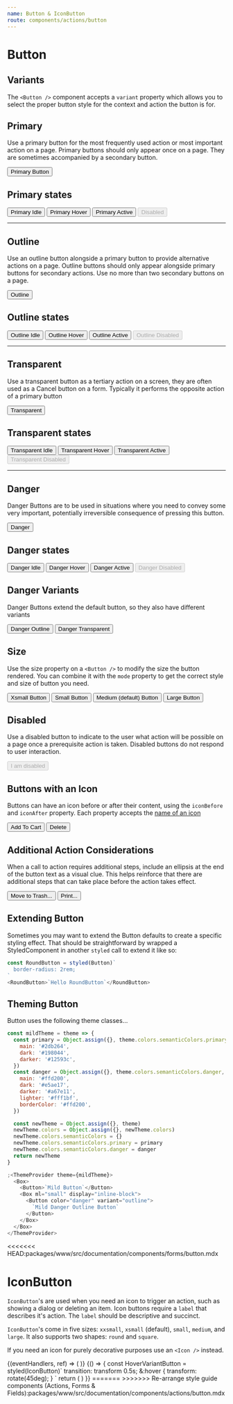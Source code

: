 ```yaml
---
name: Button & IconButton
route: components/actions/button
---
```



# Button

<ComponentDetail
  of="Button"
  status="experimental"
  figma="file/Dirjx0RKbOOrLacqHq61By/Button-%26-Links?node-id=914%3A981&viewport=1741%2C951%2C1"
/>

## Variants

The `<Button />` component accepts a `variant` property which allows you to select the proper button style for the context and action the button is for.

## Primary

Use a primary button for the most frequently used action or most important action on a page. Primary buttons should only appear once on a page. They are sometimes accompanied by a secondary button.

<Playground>
  <Button>Primary Button</Button>
</Playground>

## Primary states

<Playground>
  <React.Fragment>
    <Button mr="xsmall">Primary Idle</Button>
    <Button mr="xsmall" className="hover">
      Primary Hover
    </Button>
    <Button mr="xsmall" className="active">
      Primary Active
    </Button>
    <Button disabled>Disabled</Button>
  </React.Fragment>
</Playground>

---

## Outline

Use an outline button alongside a primary button to provide alternative actions on a page. Outline buttons should only appear alongside primary buttons for secondary actions. Use no more than two secondary buttons on a page.

<Playground>
  <Button variant="outline">Outline</Button>
</Playground>

## Outline states

<Playground>
  <React.Fragment>
    <Button mr="xsmall" variant="outline">
      Outline Idle
    </Button>
    <Button mr="xsmall" variant="outline" className="hover">
      Outline Hover
    </Button>
    <Button mr="xsmall" variant="outline" className="active">
      Outline Active
    </Button>
    <Button variant="outline" disabled>
      Outline Disabled
    </Button>
  </React.Fragment>
</Playground>

---

## Transparent

Use a transparent button as a tertiary action on a screen, they are often used as a Cancel button on a form. Typically it performs the opposite action of a primary button

<Playground>
  <Button variant="transparent">Transparent</Button>
</Playground>

## Transparent states

<Playground>
  <React.Fragment>
    <Button mr="xsmall" variant="transparent">
      Transparent Idle
    </Button>
    <Button mr="xsmall" variant="transparent" className="hover">
      Transparent Hover
    </Button>
    <Button mr="xsmall" variant="transparent" className="active">
      Transparent Active
    </Button>
    <Button variant="transparent" disabled>
      Transparent Disabled
    </Button>
  </React.Fragment>
</Playground>

---

## Danger

Danger Buttons are to be used in situations where you need to convey some very important, potentially irreversible consequence of pressing this button.

<Playground>
  <Button color="danger">Danger</Button>
</Playground>

## Danger states

<Playground>
  <React.Fragment>
    <Button mr="xsmall" color="danger">
      Danger Idle
    </Button>
    <Button mr="xsmall" color="danger" className="hover">
      Danger Hover
    </Button>
    <Button mr="xsmall" color="danger" className="active">
      Danger Active
    </Button>
    <Button color="danger" disabled>
      Danger Disabled
    </Button>
  </React.Fragment>
</Playground>

## Danger Variants

Danger Buttons extend the default button, so they also have different variants

<Playground>
  <React.Fragment>
    <Button mr="xsmall" color="danger" variant="outline">
      Danger Outline
    </Button>
    <Button color="danger" variant="transparent">
      Danger Transparent
    </Button>
  </React.Fragment>
</Playground>

## Size

Use the size property on a `<Button />` to modify the size the button rendered. You can combine it with the `mode` property to get the correct style and size of button you need.

<Playground>
  <React.Fragment>
    <Button size="xsmall" mr="xsmall">
      Xsmall Button
    </Button>
    <Button size="small" mr="xsmall">
      Small Button
    </Button>
    <Button mr="xsmall">Medium (default) Button</Button>
    <Button size="large">Large Button</Button>
  </React.Fragment>
</Playground>

## Disabled

Use a disabled button to indicate to the user what action will be possible on a page once a prerequisite action is taken. Disabled buttons do not respond to user interaction.

<Playground>
  <Button disabled>I am disabled</Button>
</Playground>

## Buttons with an Icon

Buttons can have an icon before or after their content, using the `iconBefore` and `iconAfter` property. Each property accepts the [name of an icon](/#!/Icons)

<Playground>
  <React.Fragment>
    <Button iconBefore="CircleAdd" mr="large">
      Add To Cart
    </Button>
    <Button iconAfter="Trash" color="danger">
      Delete
    </Button>
  </React.Fragment>
</Playground>

## Additional Action Considerations

When a call to action requires additional steps, include an ellipsis at the end of the button text as a visual clue. This helps reinforce that there are additional steps that can take place before the action takes effect.

<Playground>
  <List>
    <ListItem>
      <Button color="danger">Move to Trash...</Button>
    </ListItem>
    <ListItem>
      <Button>Print...</Button>
    </ListItem>
  </List>
</Playground>

## Extending Button

Sometimes you may want to extend the Button defaults to create a specific styling effect. That should be straightforward by wrapped a StyledComponent in another `styled` call to extend it like so:

<RoundBtn />

```js
const RoundButton = styled(Button)`
  border-radius: 2rem;
`
<RoundButton>`Hello RoundButton`</RoundButton>
```

## Theming Button

Button uses the following theme classes...

<ThemingButton />

```js
const mildTheme = theme => {
  const primary = Object.assign({}, theme.colors.semanticColors.primary, {
    main: '#2db264',
    dark: '#198044',
    darker: '#12593c',
  })
  const danger = Object.assign({}, theme.colors.semanticColors.danger, {
    main: '#ffd200',
    dark: '#e5ae17',
    darker: '#a67e11',
    lighter: '#fff1bf',
    borderColor: '#ffd200',
  })

  const newTheme = Object.assign({}, theme)
  newTheme.colors = Object.assign({}, newTheme.colors)
  newTheme.colors.semanticColors = {}
  newTheme.colors.semanticColors.primary = primary
  newTheme.colors.semanticColors.danger = danger
  return newTheme
}

;<ThemeProvider theme={mildTheme}>
  <Box>
    <Button>`Mild Button`</Button>
    <Box ml="small" display="inline-block">
      <Button color="danger" variant="outline">
        `Mild Danger Outline Button`
      </Button>
    </Box>
  </Box>
</ThemeProvider>
```
<<<<<<< HEAD:packages/www/src/documentation/components/forms/button.mdx

<ComponentDetail of="IconButton" />

# IconButton

`IconButton`'s are used when you need an icon to trigger an action, such as showing a dialog or deleting an item. Icon buttons require a `label` that describes it's action. The `label` should be descriptive and succinct.

`IconButton`'s come in five sizes: `xxsmall`, `xsmall` (default), `small`, `medium`, and `large`. It also supports two shapes: `round` and `square`.

If you need an icon for purely decorative purposes use an `<Icon />` instead.

<Playground>
  <React.Fragment>
    <Tooltip content="Add a new file">
      {(eventHandlers, ref) => (
        <IconButton
          label="Add File"
          icon="Plus"
          size="xxsmall"
          mr="small"
          ref={ref}
          {...eventHandlers}
        />
      )}
    </Tooltip>
    <IconButton label="Settings" icon="Gear" mr="small" />
    <IconButton
      label="Add to Favorites"
      icon="Favorite"
      size="small"
      mr="small"
    />
    <IconButton
      label="Delete Look"
      icon="Trash"
      size="medium"
      color="danger"
      mr="small"
    />
    <IconButton
      label="Forward"
      icon="CaretRight"
      size="large"
      shape="round"
      mr="small"
      outline
    />
  </React.Fragment>
</Playground>

<Playground>
  {() => {
    const HoverVariantButton = styled(IconButton)`
      transition: transform 0.5s;
      &:hover {
        transform: rotate(45deg);
      }
    `
    return (
      <HoverVariantButton
        label="Close"
        icon="Close"
        size="large"
        outline
        mr="small"
      />
    )
  }}
</Playground>
=======
>>>>>>> Re-arrange style guide components (Actions, Forms & Fields):packages/www/src/documentation/components/actions/button.mdx
